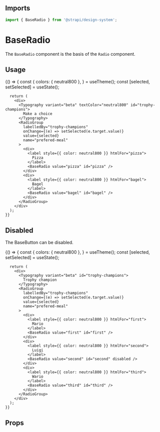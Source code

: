 <!--- Radio.stories.mdx --->


<Meta title="Design System/Technical Components/BaseRadio" component={BaseRadio} />

## Imports

```js
import { BaseRadio } from '@strapi/design-system';
```

# BaseRadio

The `BaseRadio` component is the basis of the `Radio` component.

## Usage

<Canvas>
  <Story name="base">
    {() => {
      const {
        colors: { neutral800 },
      } = useTheme();
      const [selected, setSelected] = useState();

      return (
        <div>
          <Typography variant="beta" textColor="neutral800" id="trophy-champions">
            Make a choice
          </Typography>
          <RadioGroup
            labelledBy="trophy-champions"
            onChange={(e) => setSelected(e.target.value)}
            value={selected}
            name="prefered-meal"
          >
            <div>
              <label style={{ color: neutral800 }} htmlFor="pizza">
                Pizza
              </label>
              <BaseRadio value="pizza" id="pizza" />
            </div>
            <div>
              <label style={{ color: neutral800 }} htmlFor="bagel">
                Bagel
              </label>
              <BaseRadio value="bagel" id="bagel" />
            </div>
          </RadioGroup>
        </div>
      );
    }}

  </Story>
</Canvas>

## Disabled

The BaseButton can be disabled.

<Canvas>
  <Story name="disabled">
    {() => {
      const {
        colors: { neutral800 },
      } = useTheme();
      const [selected, setSelected] = useState();

      return (
        <div>
          <Typography variant="beta" id="trophy-champions">
            Trophy champion
          </Typography>
          <RadioGroup
            labelledBy="trophy-champions"
            onChange={(e) => setSelected(e.target.value)}
            value={selected}
            name="prefered-meal"
          >
            <div>
              <label style={{ color: neutral800 }} htmlFor="first">
                Mario
              </label>
              <BaseRadio value="first" id="first" />
            </div>
            <div>
              <label style={{ color: neutral800 }} htmlFor="second">
                Luigi
              </label>
              <BaseRadio value="second" id="second" disabled />
            </div>
            <div>
              <label style={{ color: neutral800 }} htmlFor="third">
                Wario
              </label>
              <BaseRadio value="third" id="third" />
            </div>
          </RadioGroup>
        </div>
      );
    }}

  </Story>
</Canvas>

## Props

<ArgsTable of={BaseRadio} />
